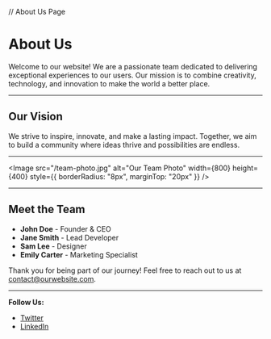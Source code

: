 
// About Us Page
# About Us

Welcome to our website! We are a passionate team dedicated to delivering exceptional experiences to our users. Our mission is to combine creativity, technology, and innovation to make the world a better place.

---

## Our Vision

We strive to inspire, innovate, and make a lasting impact. Together, we aim to build a community where ideas thrive and possibilities are endless.

---

<Image 
  src="/team-photo.jpg" 
  alt="Our Team Photo" 
  width={800} 
  height={400} 
  style={{ borderRadius: "8px", marginTop: "20px" }}
/>

---

## Meet the Team

- **John Doe** - Founder & CEO  
- **Jane Smith** - Lead Developer  
- **Sam Lee** - Designer  
- **Emily Carter** - Marketing Specialist  

Thank you for being part of our journey! Feel free to reach out to us at [contact@ourwebsite.com](mailto:contact@ourwebsite.com).

---

**Follow Us:**
- [Twitter](https://twitter.com/yourhandle)
- [LinkedIn](https://linkedin.com/company/yourcompany)